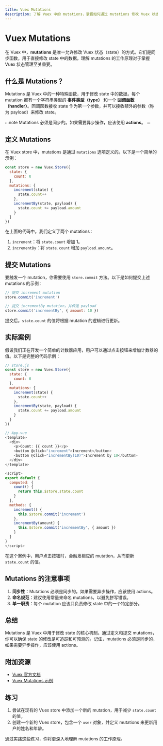 ```yaml
---
title: Vuex Mutations
description: 了解 Vuex 中的 mutations，掌握如何通过 mutations 修改 Vuex 状态管理中的状态。
---
```


# Vuex Mutations

在 Vuex 中，**mutations** 是唯一允许修改 Vuex 状态（state）的方式。它们是同步函数，用于直接修改 state 中的数据。理解 mutations 的工作原理对于掌握 Vuex 状态管理至关重要。

## 什么是 Mutations？

Mutations 是 Vuex 中的一种特殊函数，用于修改 state 中的数据。每个 mutation 都有一个字符串类型的 **事件类型（type）** 和一个 **回调函数（handler）**。回调函数接收 state 作为第一个参数，并可以接收额外的参数（称为 payload）来修改 state。

:::note
Mutations 必须是同步的。如果需要异步操作，应该使用 **actions**。
:::

## 定义 Mutations

在 Vuex store 中，mutations 是通过 `mutations` 选项定义的。以下是一个简单的示例：

```javascript
const store = new Vuex.Store({
  state: {
    count: 0
  },
  mutations: {
    increment(state) {
      state.count++
    },
    incrementBy(state, payload) {
      state.count += payload.amount
    }
  }
})
```

在上面的代码中，我们定义了两个 mutations：
1. `increment`：将 `state.count` 增加 1。
2. `incrementBy`：将 `state.count` 增加 `payload.amount`。

## 提交 Mutations

要触发一个 mutation，你需要使用 `store.commit` 方法。以下是如何提交上述 mutations 的示例：

```javascript
// 提交 increment mutation
store.commit('increment')

// 提交 incrementBy mutation，并传递 payload
store.commit('incrementBy', { amount: 10 })
```

提交后，`state.count` 的值将根据 mutation 的逻辑进行更新。

## 实际案例

假设我们正在开发一个简单的计数器应用，用户可以通过点击按钮来增加计数器的值。以下是完整的代码示例：

```javascript
// store.js
const store = new Vuex.Store({
  state: {
    count: 0
  },
  mutations: {
    increment(state) {
      state.count++
    },
    incrementBy(state, payload) {
      state.count += payload.amount
    }
  }
})

// App.vue
<template>
  <div>
    <p>Count: {{ count }}</p>
    <button @click="increment">Increment</button>
    <button @click="incrementBy(10)">Increment by 10</button>
  </div>
</template>

<script>
export default {
  computed: {
    count() {
      return this.$store.state.count
    }
  },
  methods: {
    increment() {
      this.$store.commit('increment')
    },
    incrementBy(amount) {
      this.$store.commit('incrementBy', { amount })
    }
  }
}
</script>
```

在这个案例中，用户点击按钮时，会触发相应的 mutation，从而更新 `state.count` 的值。

## Mutations 的注意事项

1. **同步性**：Mutations 必须是同步的。如果需要异步操作，应该使用 actions。
2. **命名规范**：建议使用常量来命名 mutations，以避免拼写错误。
3. **单一职责**：每个 mutation 应该只负责修改 state 中的一个特定部分。

## 总结

Mutations 是 Vuex 中用于修改 state 的核心机制。通过定义和提交 mutations，你可以确保 state 的修改是可追踪和可预测的。记住，mutations 必须是同步的，如果需要异步操作，应该使用 actions。

## 附加资源

- [Vuex 官方文档](https://vuex.vuejs.org/zh/)
- [Vuex Mutations 示例](https://vuex.vuejs.org/zh/guide/mutations.html)

## 练习

1. 尝试在现有的 Vuex store 中添加一个新的 mutation，用于减少 `state.count` 的值。
2. 创建一个新的 Vuex store，包含一个 `user` 对象，并定义 mutations 来更新用户的姓名和年龄。

通过实践这些练习，你将更深入地理解 mutations 的工作原理。